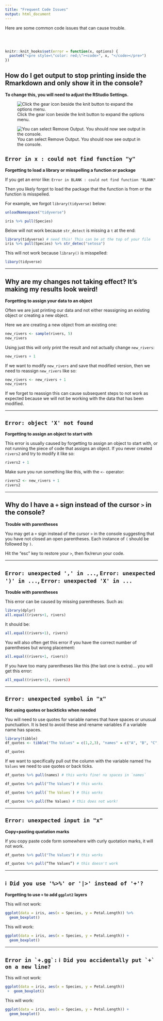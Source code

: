 ```yaml
---
title: "Frequent Code Issues"
output: html_document
---
```


Here are some common code issues that can cause trouble.

<br>
<br>

```r
knitr::knit_hooks$set(error = function(x, options) {
  paste0("<pre style=\"color: red;\"><code>", x, "</code></pre>")
})
```

## **How do I get output to stop printing inside the Rmarkdown and only show it in the console?**

**To change this, you will need to adjust the RStudio Settings.**

![Click the gear icon beside the knit button to expand the options menu.](images/console_output1.jpg)
  
![You can select Remove Output. You should now see output in the console.](images/console_output2.jpg)

## **`Error in x : could not find function "y"`**

**Forgetting to load a library or misspelling a function or package**

If you get an error like:
`Error in BLANK : could not find function "BLANK"`

Then you likely forgot to load the package that the function is from or the function is misspelled. 

For example, we forgot `library(tidyverse)` below:

```r
unloadNamespace("tidyverse")
```

```r
iris %>% pull(Species) 
```

Below will not work because `str_detect` is missing a `t` at the end:

```r
library(tidyverse) # need this! This can be at the top of your file
iris %>% pull(Species) %>% str_detec("setosa")
```

This will not work because `library()` is misspelled:

```r
libary(tidyverse)
```

***

## **Why are my changes not taking effect? It's making my results look weird!**

**Forgetting to assign your data to an object**

Often we are just printing our data and not either reassigning an existing object or creating a new object.

Here we are creating a new object from an existing one:

```r
new_rivers <- sample(rivers, 5)
new_rivers
```

Using just this will only print the result and not actually change `new_rivers`:

```r
new_rivers + 1
```

If we want to modify `new_rivers` and save that modified version, then we need to reassign `new_rivers` like so:

```r
new_rivers <- new_rivers + 1
new_rivers
```

If we forget to reassign this can cause subsequent steps to not work as expected because we will not be working with the data that has been modified.

***

## **`Error: object 'X' not found`**

**Forgetting to assign an object to start with**

This error is usually caused by forgetting to assign an object to start with, or not running the piece of code that assigns an object. If you never created `rivers2` and try to modify it like so:

```r
rivers2 + 1
```

Make sure you run something like this, with the `<-` operator:

```r
rivers2 <- new_rivers + 1
rivers2
```

***

## **Why do I have a `+`  sign instead of the cursor `>` in the console?**

**Trouble with parentheses**

You may get a `+`  sign instead of the cursor `>` in the console suggesting that you have not closed an open parentheses. Each instance of `(` should be followed by `)`. 

Hit the "esc" key to restore your `>`, then fix/rerun your code.

***

## **`Error: unexpected ',' in ...`, `Error: unexpected ')' in ...`, `Error: unexpected 'X' in ...`**

**Trouble with parentheses**

This error can be caused by missing parentheses. Such as:

```r
library(dplyr)
all.equal((rivers+1, rivers)
```

It should be:

```r
all.equal((rivers+1), rivers)
```

You will also often get this error if you have the correct number of parentheses but wrong placement:

```r
all.equal((rivers+1, rivers))
```

If you have too many parentheses like this (the last one is extra)... you will get this error:

```r
all_equal((rivers+1), rivers))
```

***

## **`Error: unexpected symbol in "x"`**

**Not using quotes or backticks when needed**  

You will need to use quotes for variable names that have spaces or unusual punctuation. It is best to avoid these and rename variables if a variable name has spaces.

```r
library(tibble)
df_quotes <- tibble("The Values" = c(1,2,3), "names" = c("A", "B", "C"))
```

```r
df_quotes

```

If we want to specifically pull out the column with the variable named `The Values` we need to use quotes or back ticks.

```r
df_quotes %>% pull(names) # this works fine! no spaces in `names`
```

```r
df_quotes %>% pull("The Values") # this works
```

```r
df_quotes %>% pull(`The Values`) # this works
```

```r
df_quotes %>% pull(The Values) # this does not work!
```

***

## **`Error: unexpected input in "x"`**

**Copy+pasting quotation marks**

If you copy paste code form somewhere with curly quotation marks, it will not work.

```r
df_quotes %>% pull("The Values") # this works
```

```r
df_quotes %>% pull(“The Values”) # this doesn't work
```

***


## **`ℹ Did you use '%>%' or '|>' instead of '+'?`**

**Forgetting to use `+` to add `ggplot2` layers**

This will not work:

```r
ggplot(data = iris, aes(x = Species, y = Petal.Length)) %>%
  geom_boxplot()
```

This will work:

```r
ggplot(data = iris, aes(x = Species, y = Petal.Length)) +
  geom_boxplot()
```

***

## **``Error in `+.gg`:`` ``ℹ Did you accidentally put `+` on a new line?``**

This will not work:

```r
ggplot(data = iris, aes(x = Species, y = Petal.Length))
 +  geom_boxplot()
```

This will work:

```r
ggplot(data = iris, aes(x = Species, y = Petal.Length)) +
  geom_boxplot()
```
